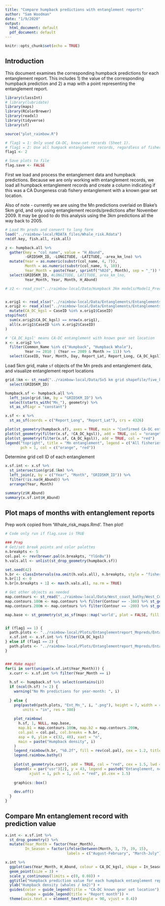 ```yaml
---
title: "Compare humpback predictions with entanglement reports"
author: "Sam Woodman"
date: "1/9/2020"
output:
  html_document: default
  pdf_document: default
---
```


```r
knitr::opts_chunk$set(echo = TRUE)
```

## Introduction

This document examines the corresponding humpback predictions for each entanglement report. This includes 1) the value of the corresponding humpback prediction and 2) a map with a point representing the entanglement report. 

```r
library(classInt)
# library(lubridate)
library(maps)
library(RColorBrewer)
library(readxl)
library(tidyverse)
library(sf)

source("plot_raimbow.R")

# flag1 = 1: Only used CA-DC, know-set records (Sheet 1). 
# flag1 = 2: Use all humpack entanglement records, regardless of fishery (Sheet 2)
flag1 <- 2

# Save plots to file
flag.save <- FALSE
```

First we load and process the entanglement data and humpback predictions. Because we are only working with entanglement records, we load all humpback entanglement records and create a column indicating if this was a CA Dungeness crab fishery entanglement with a known gear set location. 

Also of note - currently we are using the Mn predictions overlaid on Blake's 5km grid, and only using entanglement records/predictions after November 2009. It may be good to do this analysis using the 3km predictions all the way back to 2005. 

```r
# Load Mn preds and convert to long form
load("../raimbow-local/RDATA_files/Whale_risk.Rdata")
rm(df.key, fish.all, risk.all)

z <- humpback.all %>% 
  gather(key = "col_name", value = "H_Abund", 
         -GRID5KM_ID, -LONGITUDE, -LATITUDE, -area_km_lno) %>% 
  mutate(Year = as.numeric(substr(col_name, 4, 7)), 
         Month = as.numeric(substr(col_name, 9, 10)), 
         Year_Month = paste(Year, sprintf("%02d", Month), sep = "_")) %>% 
  select(GRID5KM_ID, #LONGITUDE, LATITUDE, area_km_lno, 
         Year_Month, Year, Month, H_Abund)

# z2 <- read_csv("../raimbow-local/Data/Humpback 3km models/Model1_PredictionGrids/WEAR3km_76_2005-01-01to2019-08-14_daily_dens.csv")


x.orig1 <- read_xlsx("../raimbow-local/Data/Entanglements/Entanglements_known_gear_set_location.xlsx", sheet = 1)
x.orig2 <- read_xlsx("../raimbow-local/Data/Entanglements/Entanglements_known_gear_set_location.xlsx", sheet = 2) %>% 
  mutate(CA_DC_kgsl = CaseID %in% x.orig1$CaseID)
stopifnot(
  sum(x.orig2$CA_DC_kgsl) == nrow(x.orig1), 
  all(x.orig1$CaseID %in% x.orig2$CaseID)
)

# 'CA_DC_kgsl' means CA-DC entanglement with known gear set location
x <- x.orig2 %>% 
  filter(Common_Name %in% c("Humpback", "Humpback Whale"),
         Year >= 2010 | (Year == 2009 & Month >= 11)) %>%
  select(CaseID, Year, Month, Day, Report_Lat, Report_Long, CA_DC_kgsl)
```

Load 5km grid, make `sf` objects of the Mn preds and entanglement data, and visualize entanglement report locations

```r
grid.5km <- st_read("../raimbow-local/Data/5x5 km grid shapefile/five_km_grid_polys_geo.shp") %>% 
  select(GRID5KM_ID)

humpback.sf <- humpback.all %>% 
  left_join(grid.5km, by = "GRID5KM_ID") %>% 
  select(starts_with("Mn_"), geometry) %>% 
  st_as_sf(agr = "constant")

x.sf <- x %>% 
  st_as_sf(coords = c("Report_Long", "Report_Lat"), crs = 4326)

plot(st_geometry(humpback.sf), axes = TRUE, main = "Confirmed CA-DC entanglement reports")
plot(st_geometry(filter(x.sf, !CA_DC_kgsl)), add = TRUE, col = "orange")
plot(st_geometry(filter(x.sf, CA_DC_kgsl)), add = TRUE, col = "red")
legend("topright", title = "Mn entanglement", legend = c("All fisheries", "CA-DC known-gear-set-location"), 
       pch = 1, col = c("orange", "red"))
```

Determine grid cell ID of each entanglement

```r
x.sf.int <- x.sf %>% 
  st_intersection(grid.5km) %>% 
  left_join(z, by = c("Year", "Month", "GRID5KM_ID")) %>% 
  filter(!is.na(H_Abund)) %>%
  arrange(Year, Month)

summary(z$H_Abund)
summary(x.sf.int$H_Abund)
```

## Plot maps of months with entanglement reports

Prep work copied from 'Whale_risk_maps.Rmd'. Then plot!

```r
# Code only run if flag.save is TRUE

### Prep
# Get/set break points and color palettes
n.breakpts <- 5
col.pal <- rev(brewer.pal(n.breakpts, "YlGnBu"))
h.vals.all <- unlist(st_drop_geometry(humpback.sf))

set.seed(42)
h.br <- classIntervals(na.omit(h.vals.all), n.breakpts, style = "fisher", samp_prop = 0.01)$brks
h.br[1] <- 0
h.br[n.breakpts + 1] <- max(h.vals.all, na.rm = TRUE)

# Get other objects as needed
map.contours <- st_read("../raimbow-local/Data/West_coast_bathy/West_Coast_geo.shp")
map.contours.100m <- map.contours %>% filter(Contour == -100) %>% st_geometry()
map.contours.200m <- map.contours %>% filter(Contour == -200) %>% st_geometry()

map.base <- st_geometry(st_as_sf(maps::map('world', plot = FALSE, fill = TRUE)))


if (flag1 == 1) {
  path.plots <- "../raimbow-local/Plots/Entanglementreport_Mnpreds/Entanglement_CADC_Mnpreds/"
  x.sf.int <- x.sf.int %>% filter(CA_DC_kgsl)
} else if (flag1 == 2) {
  path.plots <- "../raimbow-local/Plots/Entanglementreport_Mnpreds/Entanglement_allMn_Mnpreds/"
}


### Make maps!
for(i in sort(unique(x.sf.int$Year_Month))) {
  x.curr <- x.sf.int %>% filter(Year_Month == i)
  
  h.sf <- humpback.sf %>% select(contains(i))
  if (ncol(h.sf) != 2) {
    warning("No Mn predictions for year-month: ", i)
    
  } else {
    png(paste0(path.plots, "Ent_Mn_", i, ".png"), height = 7, width = 4, 
        units = "in", res = 300)
    
    plot_raimbow(
      h.sf, 1, NULL, map.base, 
      map.b1 = map.contours.100m, map.b2 = map.contours.200m, 
      col.pal = col.pal, col.breaks = h.br, 
      asp = 0, ylim = c(32, 48), xaxt = "n", 
      main = paste("Humpback density", i)
    )
    legend_raimbow(h.br, "%0.2f", fill = rev(col.pal), cex = 1.2, title = "Whales/km2")
    legend.raimbow.bathy()
    
    plot(st_geometry(x.curr), add = TRUE, col = "red", cex = 1.5, lwd = 2)
    legend(x = par("usr")[2], y = 43, legend = paste0("Entanglement, n=", nrow(x.curr)), 
           xjust = 1, pch = 1, col = "red", pt.cex = 1.5)
    
    graphics::box()
    
    dev.off()
  }
}
```

## Compare Mn entanglement record with prediction value

```r
x.int <- x.sf.int %>% 
  st_drop_geometry() %>% 
  mutate(Year_Month = factor(Year_Month), 
         In_Season = factor(ifelse(between(Month, 3, 7), 19, 15), 
                            labels = c("August-February", "March-July")))

x.int %>% 
  ggplot(aes(Year_Month, H_Abund, colour = CA_DC_kgsl, shape = In_Season)) +
  geom_point(size = 3) + 
  scale_y_continuous(limits = c(0, 0.08)) +
  ggtitle("Humpback prediction value for each humpback entanglement report") + 
  ylab("Humpback density (whales / km2)") + 
  guides(color = guide_legend(title = "CA-DC known gear set location"), 
         shape = guide_legend(title = "Report month")) + 
  theme(axis.text.x = element_text(angle = 90, vjust = 0.4))
```
